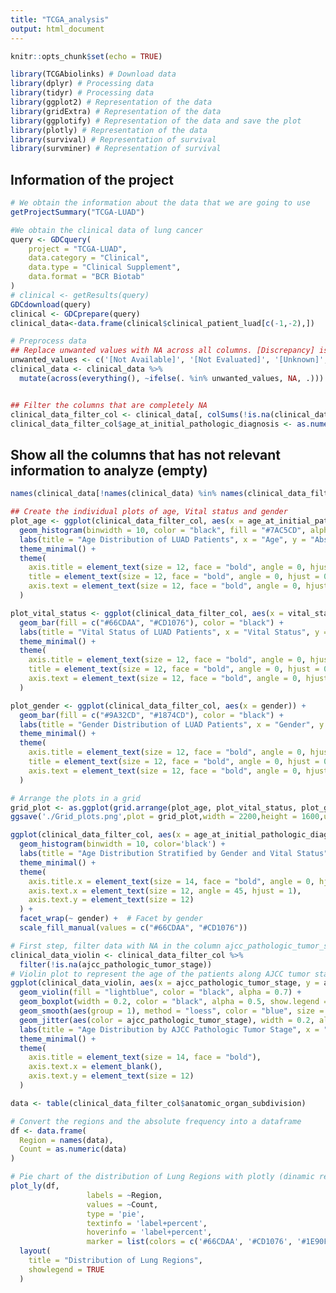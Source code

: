 ---
title: "TCGA_analysis"
output: html_document
---

```{r setup, include=FALSE}
knitr::opts_chunk$set(echo = TRUE)
```

```{r,include=FALSE}
library(TCGAbiolinks) # Download data
library(dplyr) # Processing data
library(tidyr) # Processing data
library(ggplot2) # Representation of the data
library(gridExtra) # Representation of the data
library(ggplotify) # Representation of the data and save the plot
library(plotly) # Representation of the data
library(survival) # Representation of survival
library(survminer) # Representation of survival
```

## Information of the project

```{r, echo=FALSE}
# We obtain the information about the data that we are going to use
getProjectSummary("TCGA-LUAD")
```

```{r, data_acquisition, include=FALSE}
#We obtain the clinical data of lung cancer
query <- GDCquery(
    project = "TCGA-LUAD", 
    data.category = "Clinical",
    data.type = "Clinical Supplement", 
    data.format = "BCR Biotab"
)
# clinical <- getResults(query)
GDCdownload(query)
clinical <- GDCprepare(query)
clinical_data<-data.frame(clinical$clinical_patient_luad[c(-1,-2),])
```

```{r,include=FALSE}
# Preprocess data
## Replace unwanted values with NA across all columns. [Discrepancy] is not removed because it is a relevant diagnosis
unwanted_values <- c('[Not Available]', '[Not Evaluated]', '[Unknown]', '[Not Applicable]')
clinical_data <- clinical_data %>%
  mutate(across(everything(), ~ifelse(. %in% unwanted_values, NA, .)))


## Filter the columns that are completely NA
clinical_data_filter_col <- clinical_data[, colSums(!is.na(clinical_data) & clinical_data != "") > 0]
clinical_data_filter_col$age_at_initial_pathologic_diagnosis <- as.numeric(clinical_data_filter_col$age_at_initial_pathologic_diagnosis)
```

## Show all the columns that has not relevant information to analyze (empty)

```{r,echo=FALSE}
names(clinical_data[!names(clinical_data) %in% names(clinical_data_filter_col)])
```
```{r, warning=FALSE}
## Create the individual plots of age, Vital status and gender
plot_age <- ggplot(clinical_data_filter_col, aes(x = age_at_initial_pathologic_diagnosis)) +
  geom_histogram(binwidth = 10, color = "black", fill = "#7AC5CD", alpha = 0.7) +
  labs(title = "Age Distribution of LUAD Patients", x = "Age", y = "Abs. Frequency") +
  theme_minimal() + 
  theme(
    axis.title = element_text(size = 12, face = "bold", angle = 0, hjust = 0.5),
    title = element_text(size = 12, face = "bold", angle = 0, hjust = 0.5),
    axis.text = element_text(size = 12, face = "bold", angle = 0, hjust = 0.5)
  )

plot_vital_status <- ggplot(clinical_data_filter_col, aes(x = vital_status)) +
  geom_bar(fill = c("#66CDAA", "#CD1076"), color = "black") +
  labs(title = "Vital Status of LUAD Patients", x = "Vital Status", y = "Total") +
  theme_minimal() + 
  theme(
    axis.title = element_text(size = 12, face = "bold", angle = 0, hjust = 0.5),
    title = element_text(size = 12, face = "bold", angle = 0, hjust = 0.5),
    axis.text = element_text(size = 12, face = "bold", angle = 0, hjust = 0.5)
  )

plot_gender <- ggplot(clinical_data_filter_col, aes(x = gender)) +
  geom_bar(fill = c("#9A32CD", "#1874CD"), color = "black") +
  labs(title = "Gender Distribution of LUAD Patients", x = "Gender", y = "Total") +
  theme_minimal() + 
  theme(
    axis.title = element_text(size = 12, face = "bold", angle = 0, hjust = 0.5),
    title = element_text(size = 12, face = "bold", angle = 0, hjust = 0.5),
    axis.text = element_text(size = 12, face = "bold", angle = 0, hjust = 0.5)
  )

# Arrange the plots in a grid
grid_plot <- as.ggplot(grid.arrange(plot_age, plot_vital_status, plot_gender, ncol = 2))
ggsave('./Grid_plots.png',plot = grid_plot,width = 2200,height = 1600,units = 'px')
```

```{r, warning=FALSE}
ggplot(clinical_data_filter_col, aes(x = age_at_initial_pathologic_diagnosis, fill = vital_status)) +
  geom_histogram(binwidth = 10, color='black') +
  labs(title = "Age Distribution Stratified by Gender and Vital Status", x = "Age", y = "Total") +
  theme_minimal() +
  theme(
    axis.title.x = element_text(size = 14, face = "bold", angle = 0, hjust = 0.5),
    axis.text.x = element_text(size = 12, angle = 45, hjust = 1),
    axis.text.y = element_text(size = 12)
  ) +
  facet_wrap(~ gender) +  # Facet by gender
  scale_fill_manual(values = c("#66CDAA", "#CD1076"))
```

```{r,warning=FALSE,message=FALSE}
# First step, filter data with NA in the column ajcc_pathologic_tumor_stage
clinical_data_violin <- clinical_data_filter_col %>% 
  filter(!is.na(ajcc_pathologic_tumor_stage))
# Violin plot to represent the age of the patients along AJCC tumor stage
ggplot(clinical_data_violin, aes(x = ajcc_pathologic_tumor_stage, y = age_at_initial_pathologic_diagnosis)) +
  geom_violin(fill = "lightblue", color = "black", alpha = 0.7) +
  geom_boxplot(width = 0.2, color = "black", alpha = 0.5, show.legend = FALSE) + 
  geom_smooth(aes(group = 1), method = "loess", color = "blue", size = 1.2, se = FALSE) +
  geom_jitter(aes(color = ajcc_pathologic_tumor_stage), width = 0.2, alpha = 0.6, size = 2) +
  labs(title = "Age Distribution by AJCC Pathologic Tumor Stage", x = "AJCC Pathologic Tumor Stage", y = "Age") +
  theme_minimal() +
  theme(
    axis.title = element_text(size = 14, face = "bold"),
    axis.text.x = element_blank(),
    axis.text.y = element_text(size = 12)
  )
```
```{r}
data <- table(clinical_data_filter_col$anatomic_organ_subdivision)

# Convert the regions and the absolute frequency into a dataframe
df <- data.frame(
  Region = names(data),
  Count = as.numeric(data)
)

# Pie chart of the distribution of Lung Regions with plotly (dinamic representation)
plot_ly(df, 
                 labels = ~Region,
                 values = ~Count,
                 type = 'pie',
                 textinfo = 'label+percent',
                 hoverinfo = 'label+percent', 
                 marker = list(colors = c('#66CDAA', '#CD1076', '#1E90FF', '#FFD700', '#8A2BE2'))) %>%
  layout(
    title = "Distribution of Lung Regions", 
    showlegend = TRUE 
  )
```




